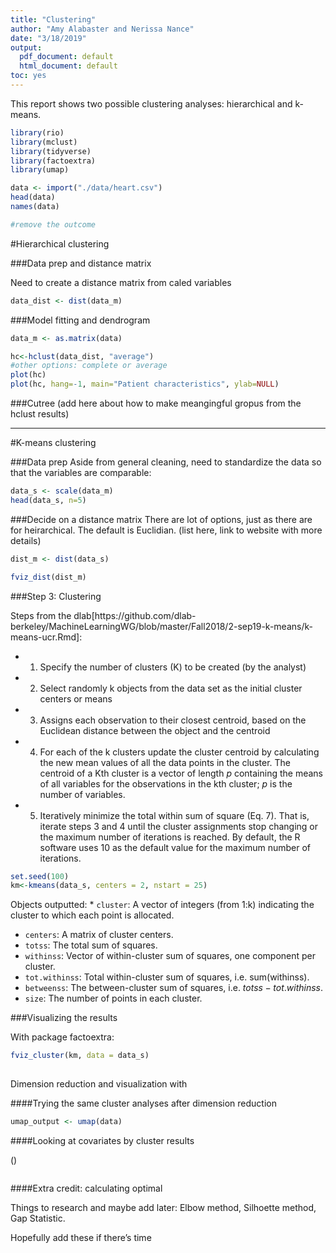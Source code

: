 ```yaml
---
title: "Clustering"
author: "Amy Alabaster and Nerissa Nance"
date: "3/18/2019"
output:
  pdf_document: default
  html_document: default
toc: yes
---
```


This report shows two possible clustering analyses: hierarchical and k-means.

```r

library(rio)
library(mclust)
library(tidyverse)
library(factoextra)
library(umap)

data <- import("./data/heart.csv")
head(data)
names(data)

#remove the outcome 

```

#Hierarchical clustering

###Data prep and distance matrix

Need to create a distance matrix from caled variables 
```r
data_dist <- dist(data_m)
```

###Model fitting and dendrogram

```r
data_m <- as.matrix(data)

hc<-hclust(data_dist, "average")
#other options: complete or average
plot(hc)
plot(hc, hang=-1, main="Patient characteristics", ylab=NULL)

```

###Cutree
(add here about how to make meangingful gropus from the hclust results)

-----------


#K-means clustering

###Data prep
Aside from general cleaning, need to standardize the data so that the variables are comparable:
```r
data_s <- scale(data_m)
head(data_s, n=5)
```

###Decide on a distance matrix
There are lot of options, just as there are for heirarchical. The default is Euclidian.
(list here, link to website with more details)
```r
dist_m <- dist(data_s)

fviz_dist(dist_m)

```

###Step 3: Clustering

Steps from the dlab[https://github.com/dlab-berkeley/MachineLearningWG/blob/master/Fall2018/2-sep19-k-means/k-means-ucr.Rmd]:

* 1. Specify the number of clusters (K) to be created (by the analyst)
* 2. Select randomly k objects from the data set as the initial cluster centers or means
* 3. Assigns each observation to their closest centroid, based on the Euclidean distance between the object and the centroid
* 4. For each of the k clusters update the cluster centroid by calculating the new mean values of all the data points in the cluster. The centroid of a Kth cluster is a vector of length *p* containing the means of all variables for the observations
in the kth cluster; *p* is the number of variables.
* 5. Iteratively minimize the total within sum of square (Eq. 7). That is, iterate steps 3 and 4 until the cluster assignments stop changing or the maximum number of iterations is reached. By default, the R software uses 10 as the default value
for the maximum number of iterations.

```r

set.seed(100)
km<-kmeans(data_s, centers = 2, nstart = 25)

```


Objects outputted: 
* `cluster`: A vector of integers (from 1:k) indicating the cluster to which each point is allocated.

* `centers`: A matrix of cluster centers.
* `totss`: The total sum of squares.
* `withinss`: Vector of within-cluster sum of squares, one component per cluster.
* `tot.withinss`: Total within-cluster sum of squares, i.e. sum(withinss).
* `betweenss`: The between-cluster sum of squares, i.e. $totss-tot.withinss$.
* `size`: The number of points in each cluster.

###Visualizing the results

With package factoextra: 

```r

fviz_cluster(km, data = data_s)
 

```

Dimension reduction and visualization with 


####Trying the same cluster analyses after dimension reduction

```r

umap_output <- umap(data)

```


####Looking at covariates by cluster results 

()
```r


```

####Extra credit: calculating optimal 

Things to research and maybe add later: Elbow method, Silhoette method, Gap Statistic.

Hopefully add these if there's time 